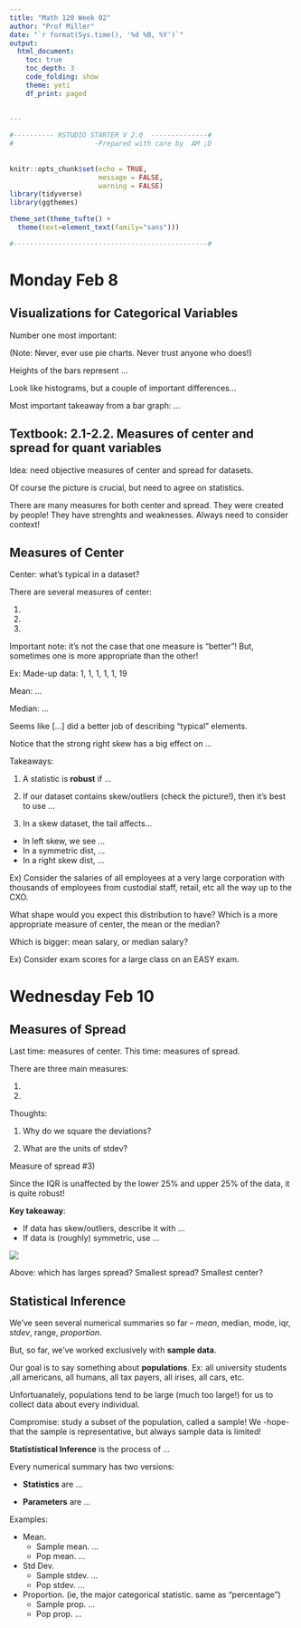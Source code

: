 ```yaml
---
title: "Math 120 Week 02"
author: "Prof Miller"
date: "`r format(Sys.time(), '%d %B, %Y')`"
output: 
  html_document:
    toc: true
    toc_depth: 3
    code_folding: show
    theme: yeti
    df_print: paged
  
  
---
```


```r

#---------- RSTUDIO STARTER V 2.0  --------------#
#                    -Prepared with care by  AM ;D
                
                                                                          
knitr::opts_chunk$set(echo = TRUE, 
                      message = FALSE, 
                      warning = FALSE)      
library(tidyverse)                
library(ggthemes)                    

theme_set(theme_tufte() +                                     
  theme(text=element_text(family="sans")))  

#------------------------------------------------#
```



# Monday Feb 8

## Visualizations for Categorical Variables

Number one most important:  

(Note:  Never, ever use pie charts.  Never trust anyone who does!)

Heights of the bars represent ...

Look like histograms, but a couple of important differences...




Most important takeaway from a bar graph:  ...


## Textbook:  2.1-2.2.  Measures of center and spread for quant variables

Idea:  need objective measures of center and spread for datasets.


Of course the picture is crucial, but need to agree on statistics.

There are many measures for both center and spread.  They were created by people!  They have strenghts and weaknesses.  Always need to consider context!


## Measures of Center

Center: what's typical in a dataset?

There are several measures of center:

1) 

2) 

3) 


Important note: it's not the case that one measure is "better"!  But, sometimes one is more appropriate than the other!

Ex:  Made-up data:  1, 1, 1, 1, 1, 19


Mean:  ...

Median:  ...

Seems like [...] did a better job of describing "typical" elements.  

Notice that the strong right skew has a big effect on ...



Takeaways:

1)  A statistic is **robust** if ...

2)  If our dataset contains skew/outliers (check the picture!), then it's best to use ...

3)  In a skew dataset, the tail affects...

  - In left skew, we see ...
  - In a symmetric dist, ...
  - In a right skew dist, ...


Ex)  Consider the salaries of all employees at a very large corporation with thousands of employees from custodial staff, retail, etc all the way up to the CXO.  

What shape would you expect this distribution to have?  Which is a more appropriate measure of center, the mean or the median?

Which is bigger:  mean salary, or median salary?  


Ex)  Consider exam scores for a large class on an EASY exam.  





# Wednesday Feb 10


## Measures of Spread

Last time:  measures of center.  This time:  measures of spread.

There are three main measures:

1)  
2)  

Thoughts:

  1)  Why do we square the deviations?  

  2) What are the units of stdev?  

Measure of spread #3)  


Since the IQR is unaffected by the lower 25% and upper 25% of the data, it is quite robust!


**Key takeaway**:  

- If data has skew/outliers, describe it with ...
- If data is (roughly) symmetric, use ...

![](https://upload.wikimedia.org/wikipedia/commons/thumb/7/74/Normal_Distribution_PDF.svg/1200px-Normal_Distribution_PDF.svg.png)


Above:  which has larges spread?  Smallest spread?  Smallest center?


## Statistical Inference

We've seen several numerical summaries so far -- *mean*, median, mode, iqr, *stdev*, range, *proportion.*


But, so far, we've worked exclusively with **sample data**.  

Our goal is to say something about **populations**.  Ex:  all university students ,all americans, all humans, all tax payers, all irises, all cars, etc.  


Unfortuanately, populations tend to be large (much too large!) for us to collect data about every individual.

Compromise:  study a subset of the population, called a sample!  We -hope- that the sample is representative, but always sample data is limited!  

**Statististical Inference** is the process of ...

Every numerical summary has two versions:

- **Statistics** are ...

- **Parameters** are ...

Examples:


- Mean.  
  - Sample mean. ... 
  - Pop mean.     ...
  

  
- Std Dev.
  - Sample stdev. ...
  - Pop stdev.    ...
  

  
- Proportion.  (ie, the major categorical statistic.  same as "percentage")
  - Sample prop. ...
  - Pop prop.     ...
  
  
















































































































































